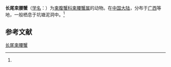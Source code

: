 {{Speciesbox
| name = 长尾束腰蟹
| status = 
| status_system = 
| image = 
| genus = Somanniathelphusa
| species = longicaudus
| authority = (Naiyanetr et Dai, 1997)<ref name='id12063'>{{cite web| url =http://www.bioinfo.cn/db05/BjdwSpecies.php?action=view&id=12063| title =长尾束腰蟹| work =《中国动物物种编目数据库》| publisher =中国科学院微生物研究所| author =中国科学院动物研究所| accessdate =2009-04-28| deadurl =yes| archiveurl =https://web.archive.org/web/20160305041010/http://www.bioinfo.cn/db05/BjdwSpecies.php?action=view&id=12063| archivedate =2016-03-05}}</ref>
}}

'''长尾束腰蟹'''（[[学名|学名]]：{{lang|la|''Somanniathelphusa longicaudus''}}）为[[束腹蟹科|束腹蟹科]][[束腰蟹属|束腰蟹属]]的动物。在[[中国大陆|中国大陆]]，分布于[[广西|广西]]等地，一般栖息于坑塘泥洞中。<ref name='id12063'/>

== 参考文献 ==
{{reflist}}

{{Wikispecies|Somanniathelphusa longicaudus}}
{{Taxonbar|from=Q14365302}}

[[Category:束腰蟹属|长尾束腰蟹]]


{{螃蟹小作品}}